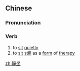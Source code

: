 {{also|静坐}}
==Chinese==
{{zh-forms|s=静坐}}

===Pronunciation===
{{zh-pron
|m=jìngzuò
|c=zing6 zo6
|mn=chēng-chō
|cat=v
}}

===Verb===
{{zh-verb}}

# to [[sit]] [[quietly]]
# to [[sit]] [[still]] as a [[form]] of [[therapy]]

[[zh:靜坐]]